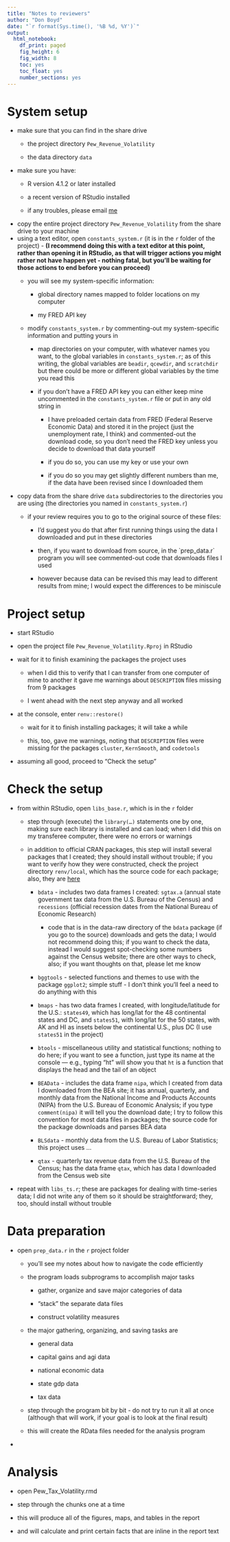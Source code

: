 ```yaml
---
title: "Notes to reviewers"
author: "Don Boyd"
date: "`r format(Sys.time(), '%B %d, %Y')`"
output:
  html_notebook: 
    df_print: paged
    fig_height: 6
    fig_width: 8
    toc: yes
    toc_float: yes
    number_sections: yes
---
```


# System setup

-   make sure that you can find in the share drive
    -   the project directory `Pew_Revenue_Volatility`

    -   the data directory `data`
-   make sure you have:
    -   R version 4.1.2 or later installed

    -   a recent version of RStudio installed

    -   if any troubles, please email [me](mailto:donboyd5@gmail.com)
-   copy the entire project directory `Pew_Revenue_Volatility` from the share drive to your machine
-   using a text editor, open `constants_system.r` (it is in the `r` folder of the project) - **(I recommend doing this with a text editor at this point, rather than opening it in RStudio, as that will trigger actions you might rather not have happen yet - nothing fatal, but you'll be waiting for those actions to end before you can proceed)**
    -   you will see my system-specific information:

        -   global directory names mapped to folder locations on my computer

        -   my FRED API key

    -   modify `constants_system.r` by commenting-out my system-specific information and putting yours in

        -   map directories on your computer, with whatever names you want, to the global variables in `constants_system.r`; as of this writing, the global variables are `beadir`, `qcewdir`, and `scratchdir` but there could be more or different global variables by the time you read this

        -   if you don't have a FRED API key you can either keep mine uncommented in the `constants_system.r` file or put in any old string in

            -   I have preloaded certain data from FRED (Federal Reserve Economic Data) and stored it in the project (just the unemployment rate, I think) and commented-out the download code, so you don't need the FRED key unless you decide to download that data yourself

            -   if you do so, you can use my key or use your own

            -   if you do so you may get slightly different numbers than me, if the data have been revised since I downloaded them
-   copy data from the share drive `data` subdirectories to the directories you are using (the directories you named in `constants_system.r`)
    -   if your review requires you to go to the original source of these files:

        -   I'd suggest you do that after first running things using the data I downloaded and put in these directories

        -   then, if you want to download from source, in the \`prep_data.r\` program you will see commented-out code that downloads files I used

        -   however because data can be revised this may lead to different results from mine; I would expect the differences to be miniscule

# Project setup

-   start RStudio

-   open the project file `Pew_Revenue_Volatility.Rproj` in RStudio

-   wait for it to finish examining the packages the project uses

    -   when I did this to verify that I can transfer from one computer of mine to another it gave me warnings about `DESCRIPTION` files missing from 9 packages

    -   I went ahead with the next step anyway and all worked

-   at the console, enter `renv::restore()`

    -   wait for it to finish installing packages; it will take a while

    -   this, too, gave me warnings, noting that `DESCRIPTION` files were missing for the packages `cluster`, `KernSmooth`, and `codetools`

-   assuming all good, proceed to "Check the setup"

# Check the setup

-   from within RStudio, open `libs_base.r`, which is in the `r` folder

    -   step through (execute) the `library(…)` statements one by one, making sure each library is installed and can load; when I did this on my transferee computer, there were no errors or warnings

    -   in addition to official CRAN packages, this step will install several packages that I created; they should install without trouble; if you want to verify how they were constructed, check the project directory `renv/local`, which has the source code for each package; also, they are [here](https://github.com/donboyd5)

        -   `bdata` - includes two data frames I created: `sgtax.a` (annual state government tax data from the U.S. Bureau of the Census) and `recessions` (official recession dates from the National Bureau of Economic Research)

            -   code that is in the data-raw directory of the `bdata` package (if you go to the source) downloads and gets the data; I would not recommend doing this; if you want to check the data, instead I would suggest spot-checking some numbers against the Census website; there are other ways to check, also; if you want thoughts on that, please let me know

        -   `bggtools` - selected functions and themes to use with the package `ggplot2`; simple stuff - I don't think you'll feel a need to do anything with this

        -   `bmaps` - has two data frames I created, with longitude/latitude for the U.S.: `states49`, which has long/lat for the 48 continental states and DC, and `states51`, with long/lat for the 50 states, with AK and HI as insets below the continental U.S., plus DC (I use `states51` in the project)

        -   `btools` - miscellaneous utility and statistical functions; nothing to do here; if you want to see a function, just type its name at the console --- e.g., typing "ht" will show you that `ht` is a function that displays the head and the tail of an object

        -   `BEAData` - includes the data frame `nipa`, which I created from data I downloaded from the BEA site; it has annual, quarterly, and monthly data from the National Income and Products Accounts (NIPA) from the U.S. Bureau of Economic Analysis; if you type `comment(nipa)` it will tell you the download date; I try to follow this convention for most data files in packages; the source code for the package downloads and parses BEA data

        -   `BLSdata` - monthly data from the U.S. Bureau of Labor Statistics; this project uses ...

        -   `qtax` - quarterly tax revenue data from the U.S. Bureau of the Census; has the data frame `qtax`, which has data I downloaded from the Census web site

-   repeat with `libs_ts.r`; these are packages for dealing with time-series data; I did not write any of them so it should be straightforward; they, too, should install without trouble

# Data preparation

-   open `prep_data.r` in the `r` project folder

    -   you'll see my notes about how to navigate the code efficiently

    -   the program loads subprograms to accomplish major tasks

        -   gather, organize and save major categories of data

        -   "stack" the separate data files

        -   construct volatility measures

    -   the major gathering, organizing, and saving tasks are

        -   general data

        -   capital gains and agi data

        -   national economic data

        -   state gdp data

        -   tax data

    -   step through the program bit by bit - do not try to run it all at once (although that will work, if your goal is to look at the final result)

    -   this will create the RData files needed for the analysis program

-   

# Analysis

-   open Pew_Tax_Volatility.rmd

-   step through the chunks one at a time

-   this will produce all of the figures, maps, and tables in the report

-   and will calculate and print certain facts that are inline in the report text
